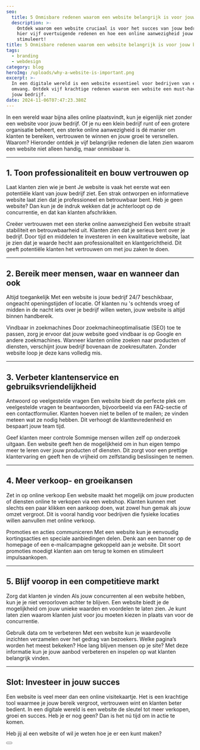 ```yaml
---
seo:
  title: 5 Onmisbare redenen waarom een website belangrijk is voor jouw bedrijf
  description: >-
    Ontdek waarom een website cruciaal is voor het succes van jouw bedrijf. Lees
    hier vijf overtuigende redenen en hoe een online aanwezigheid jouw groei
    stimuleert!
title: 5 Onmisbare redenen waarom een website belangrijk is voor jouw bedrijf
tags:
  - branding
  - webdesign
category: blog
heroImg: /uploads/why-a-website-is-important.png
excerpt: >-
  In een digitale wereld is een website essentieel voor bedrijven van elke
  omvang. Ontdek vijf krachtige redenen waarom een website een must-have is voor
  jouw bedrijf.
date: 2024-11-06T07:47:23.380Z
---
```


In een wereld waar bijna alles online plaatsvindt, kun je eigenlijk niet zonder een website voor jouw bedrijf. Of je nu een klein bedrijf runt of een grotere organisatie beheert, een sterke online aanwezigheid is dé manier om klanten te bereiken, vertrouwen te winnen en jouw groei te versnellen. Waarom? Hieronder ontdek je vijf belangrijke redenen die laten zien waarom een website niet alleen handig, maar onmisbaar is.

***

## 1. Toon professionaliteit en bouw vertrouwen op

Laat klanten zien wie je bent
Je website is vaak het eerste wat een potentiële klant van jouw bedrijf ziet. Een strak ontworpen en informatieve website laat zien dat je professioneel en betrouwbaar bent. Heb je geen website? Dan kun je de indruk wekken dat je achterloopt op de concurrentie, en dat kan klanten afschrikken.

Creëer vertrouwen met een sterke online aanwezigheid
Een website straalt stabiliteit en betrouwbaarheid uit. Klanten zien dat je serieus bent over je bedrijf. Door tijd en middelen te investeren in een kwalitatieve website, laat je zien dat je waarde hecht aan professionaliteit en klantgerichtheid. Dit geeft potentiële klanten het vertrouwen om met jou zaken te doen.

***

## 2. Bereik meer mensen, waar en wanneer dan ook

Altijd toegankelijk
Met een website is jouw bedrijf 24/7 beschikbaar, ongeacht openingstijden of locatie. Of klanten nu 's ochtends vroeg of midden in de nacht iets over je bedrijf willen weten, jouw website is altijd binnen handbereik.

Vindbaar in zoekmachines
Door zoekmachineoptimalisatie (SEO) toe te passen, zorg je ervoor dat jouw website goed vindbaar is op Google en andere zoekmachines. Wanneer klanten online zoeken naar producten of diensten, verschijnt jouw bedrijf bovenaan de zoekresultaten. Zonder website loop je deze kans volledig mis.

***

## 3. Verbeter klantenservice en gebruiksvriendelijkheid

Antwoord op veelgestelde vragen
Een website biedt de perfecte plek om veelgestelde vragen te beantwoorden, bijvoorbeeld via een FAQ-sectie of een contactformulier. Klanten hoeven niet te bellen of te mailen; ze vinden meteen wat ze nodig hebben. Dit verhoogt de klanttevredenheid en bespaart jouw team tijd.

Geef klanten meer controle
Sommige mensen willen zelf op onderzoek uitgaan. Een website geeft hen de mogelijkheid om in hun eigen tempo meer te leren over jouw producten of diensten. Dit zorgt voor een prettige klantervaring en geeft hen de vrijheid om zelfstandig beslissingen te nemen.

***

## 4. Meer verkoop- en groeikansen

Zet in op online verkoop
Een website maakt het mogelijk om jouw producten of diensten online te verkopen via een webshop. Klanten kunnen met slechts een paar klikken een aankoop doen, wat zowel hun gemak als jouw omzet vergroot. Dit is vooral handig voor bedrijven die fysieke locaties willen aanvullen met online verkoop.

Promoties en acties communiceren
Met een website kun je eenvoudig kortingsacties en speciale aanbiedingen delen. Denk aan een banner op de homepage of een e-mailcampagne gekoppeld aan je website. Dit soort promoties moedigt klanten aan om terug te komen en stimuleert impulsaankopen.

***

## 5. Blijf voorop in een competitieve markt

Zorg dat klanten je vinden
Als jouw concurrenten al een website hebben, kun je je niet veroorloven achter te blijven. Een website biedt je de mogelijkheid om jouw unieke waarden en voordelen te laten zien. Je kunt laten zien waarom klanten juist voor jou moeten kiezen in plaats van voor de concurrentie.

Gebruik data om te verbeteren
Met een website kun je waardevolle inzichten verzamelen over het gedrag van bezoekers. Welke pagina’s worden het meest bekeken? Hoe lang blijven mensen op je site? Met deze informatie kun je jouw aanbod verbeteren en inspelen op wat klanten belangrijk vinden.

***

## Slot: Investeer in jouw succes

Een website is veel meer dan een online visitekaartje. Het is een krachtige tool waarmee je jouw bereik vergroot, vertrouwen wint en klanten beter bedient. In een digitale wereld is een website de sleutel tot meer verkopen, groei en succes. Heb je er nog geen? Dan is het nú tijd om in actie te komen.

Heb jij al een website of wil je weten hoe je er een kunt maken? 

<Button href="/nl/contact" text="Deel je gedachten" />
